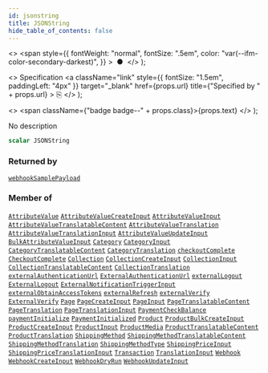 ```yaml
---
id: jsonstring
title: JSONString
hide_table_of_contents: false
---
```


  <>
    <span
      style={{
        fontWeight: "normal",
        fontSize: ".5em",
        color: "var(--ifm-color-secondary-darkest)",
      }}
    >
      &nbsp;●&nbsp;
    </span>
  </>
);

  <>
    Specification
    <a
      className="link"
      style={{ fontSize: "1.5em", paddingLeft: "4px" }}
      target="\_blank"
      href={props.url}
      title={"Specified by " + props.url}
    >
      ⎘
    </a>
  </>
);

  <>
    <span className={"badge badge--" + props.class}>{props.text}</span>
  </>
);

No description

```graphql
scalar JSONString
```

### Returned by

[`webhookSamplePayload`](../../api-reference/webhooks/queries/webhook-sample-payload) <Badge class="secondary" text="query"/>

### Member of

[`AttributeValue`](../../api-reference/attributes/objects/attribute-value) <Badge class="secondary" text="object"/><Bullet />[`AttributeValueCreateInput`](../../api-reference/attributes/inputs/attribute-value-create-input) <Badge class="secondary" text="input"/><Bullet />[`AttributeValueInput`](../../api-reference/attributes/inputs/attribute-value-input) <Badge class="secondary" text="input"/><Bullet />[`AttributeValueTranslatableContent`](../../api-reference/attributes/objects/attribute-value-translatable-content) <Badge class="secondary" text="object"/><Bullet />[`AttributeValueTranslation`](../../api-reference/miscellaneous/objects/attribute-value-translation) <Badge class="secondary" text="object"/><Bullet />[`AttributeValueTranslationInput`](../../api-reference/miscellaneous/inputs/attribute-value-translation-input) <Badge class="secondary" text="input"/><Bullet />[`AttributeValueUpdateInput`](../../api-reference/attributes/inputs/attribute-value-update-input) <Badge class="secondary" text="input"/><Bullet />[`BulkAttributeValueInput`](../../api-reference/products/inputs/bulk-attribute-value-input) <Badge class="secondary" text="input"/><Bullet />[`Category`](../../api-reference/products/objects/category) <Badge class="secondary" text="object"/><Bullet />[`CategoryInput`](../../api-reference/products/inputs/category-input) <Badge class="secondary" text="input"/><Bullet />[`CategoryTranslatableContent`](../../api-reference/products/objects/category-translatable-content) <Badge class="secondary" text="object"/><Bullet />[`CategoryTranslation`](../../api-reference/miscellaneous/objects/category-translation) <Badge class="secondary" text="object"/><Bullet />[`checkoutComplete`](../../api-reference/checkout/mutations/checkout-complete) <Badge class="secondary" text="mutation"/><Bullet />[`CheckoutComplete`](../../api-reference/checkout/objects/checkout-complete) <Badge class="secondary" text="object"/><Bullet />[`Collection`](../../api-reference/products/objects/collection) <Badge class="secondary" text="object"/><Bullet />[`CollectionCreateInput`](../../api-reference/products/inputs/collection-create-input) <Badge class="secondary" text="input"/><Bullet />[`CollectionInput`](../../api-reference/products/inputs/collection-input) <Badge class="secondary" text="input"/><Bullet />[`CollectionTranslatableContent`](../../api-reference/products/objects/collection-translatable-content) <Badge class="secondary" text="object"/><Bullet />[`CollectionTranslation`](../../api-reference/miscellaneous/objects/collection-translation) <Badge class="secondary" text="object"/><Bullet />[`externalAuthenticationUrl`](../../api-reference/authentication/mutations/external-authentication-url) <Badge class="secondary" text="mutation"/><Bullet />[`ExternalAuthenticationUrl`](../../api-reference/authentication/objects/external-authentication-url) <Badge class="secondary" text="object"/><Bullet />[`externalLogout`](../../api-reference/authentication/mutations/external-logout) <Badge class="secondary" text="mutation"/><Bullet />[`ExternalLogout`](../../api-reference/authentication/objects/external-logout) <Badge class="secondary" text="object"/><Bullet />[`ExternalNotificationTriggerInput`](../../api-reference/miscellaneous/inputs/external-notification-trigger-input) <Badge class="secondary" text="input"/><Bullet />[`externalObtainAccessTokens`](../../api-reference/authentication/mutations/external-obtain-access-tokens) <Badge class="secondary" text="mutation"/><Bullet />[`externalRefresh`](../../api-reference/authentication/mutations/external-refresh) <Badge class="secondary" text="mutation"/><Bullet />[`externalVerify`](../../api-reference/authentication/mutations/external-verify) <Badge class="secondary" text="mutation"/><Bullet />[`ExternalVerify`](../../api-reference/authentication/objects/external-verify) <Badge class="secondary" text="object"/><Bullet />[`Page`](../../api-reference/pages/objects/page) <Badge class="secondary" text="object"/><Bullet />[`PageCreateInput`](../../api-reference/pages/inputs/page-create-input) <Badge class="secondary" text="input"/><Bullet />[`PageInput`](../../api-reference/pages/inputs/page-input) <Badge class="secondary" text="input"/><Bullet />[`PageTranslatableContent`](../../api-reference/pages/objects/page-translatable-content) <Badge class="secondary" text="object"/><Bullet />[`PageTranslation`](../../api-reference/miscellaneous/objects/page-translation) <Badge class="secondary" text="object"/><Bullet />[`PageTranslationInput`](../../api-reference/miscellaneous/inputs/page-translation-input) <Badge class="secondary" text="input"/><Bullet />[`PaymentCheckBalance`](../../api-reference/payments/objects/payment-check-balance) <Badge class="secondary" text="object"/><Bullet />[`paymentInitialize`](../../api-reference/payments/mutations/payment-initialize) <Badge class="secondary" text="mutation"/><Bullet />[`PaymentInitialized`](../../api-reference/payments/objects/payment-initialized) <Badge class="secondary" text="object"/><Bullet />[`Product`](../../api-reference/products/objects/product) <Badge class="secondary" text="object"/><Bullet />[`ProductBulkCreateInput`](../../api-reference/products/inputs/product-bulk-create-input) <Badge class="secondary" text="input"/><Bullet />[`ProductCreateInput`](../../api-reference/products/inputs/product-create-input) <Badge class="secondary" text="input"/><Bullet />[`ProductInput`](../../api-reference/products/inputs/product-input) <Badge class="secondary" text="input"/><Bullet />[`ProductMedia`](../../api-reference/products/objects/product-media) <Badge class="secondary" text="object"/><Bullet />[`ProductTranslatableContent`](../../api-reference/products/objects/product-translatable-content) <Badge class="secondary" text="object"/><Bullet />[`ProductTranslation`](../../api-reference/miscellaneous/objects/product-translation) <Badge class="secondary" text="object"/><Bullet />[`ShippingMethod`](../../api-reference/shipping/objects/shipping-method) <Badge class="secondary" text="object"/><Bullet />[`ShippingMethodTranslatableContent`](../../api-reference/shipping/objects/shipping-method-translatable-content) <Badge class="secondary" text="object"/><Bullet />[`ShippingMethodTranslation`](../../api-reference/miscellaneous/objects/shipping-method-translation) <Badge class="secondary" text="object"/><Bullet />[`ShippingMethodType`](../../api-reference/shipping/objects/shipping-method-type) <Badge class="secondary" text="object"/><Bullet />[`ShippingPriceInput`](../../api-reference/shipping/inputs/shipping-price-input) <Badge class="secondary" text="input"/><Bullet />[`ShippingPriceTranslationInput`](../../api-reference/miscellaneous/inputs/shipping-price-translation-input) <Badge class="secondary" text="input"/><Bullet />[`Transaction`](../../api-reference/payments/objects/transaction) <Badge class="secondary" text="object"/><Bullet />[`TranslationInput`](../../api-reference/miscellaneous/inputs/translation-input) <Badge class="secondary" text="input"/><Bullet />[`Webhook`](../../api-reference/webhooks/objects/webhook) <Badge class="secondary" text="object"/><Bullet />[`WebhookCreateInput`](../../api-reference/webhooks/inputs/webhook-create-input) <Badge class="secondary" text="input"/><Bullet />[`WebhookDryRun`](../../api-reference/webhooks/objects/webhook-dry-run) <Badge class="secondary" text="object"/><Bullet />[`WebhookUpdateInput`](../../api-reference/webhooks/inputs/webhook-update-input) <Badge class="secondary" text="input"/>
